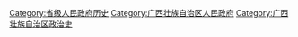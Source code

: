 [[Category:省级人民政府历史|Category:省级人民政府历史]]
[[Category:广西壮族自治区人民政府|Category:广西壮族自治区人民政府]]
[[Category:广西壮族自治区政治史|Category:广西壮族自治区政治史]]